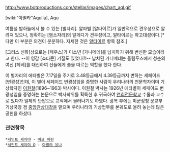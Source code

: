 http://www.botproductions.com/stellar/images/chart_aql.gif

[wiki:"아퀼라"Aquila], Aqu

여름철 밤하늘에서 볼 수 있는 [별자리]. 알파별 [알타이르]가 일반적으로 견우성으로 알려져 있으나, 정확히는 [염소자리]의 알게디가 견우성이고, 알타이르는 하고대성이다.[* 다만 이 부분은 의견이 분분하다. 자세한 것은 [[알타이르]] 항목 참조.]

[그리스 신화]상으로는 [제우스]가 미소년 [가니메데]를 납치하기 위해 변신한 모습이라고 한다. --이 영감 [쇼타콘] 기질도 있었나?!-- 납치된 가니메데는 올림푸스에서 청춘의 여신 [헤베]를 대신하여 신들에게 술을 따르는 역할을 했다 한다.

이 별자리의 에타별은 7.17일을 주기로 3.48등급에서 4.39등급까지 변하는 세페이드 [변광성]인데, 이 별이 세페이드 변광성임을 증명한 사람이 우리나라의 천문학자이며 기상학자인 [[이원철]](1896~1963) 박사이다. 이원철 박사는 1926년 에타별이 세페이드 변광성임을 증명하는 논문으로 박사학위를 획득한 후 귀국하여 [[연희전문학교]] 수물과 교수로 있다가 일제의 탄압으로 교직에서 물러나기도 하였다. 광복 후에는 미군정청 문교부 기상국장 겸 [[기상청|중앙관상대]]장을 맡으며 우리나라의 기상업무를 본궤도로 올려 놓는데 많은 공헌을 하셨다.

=== 관련항목 ===
 *[[세인트 세이야]] - [[이글 마린]]
 *[[세인트 세이야 Ω]] - [[아퀼라 유나]]
